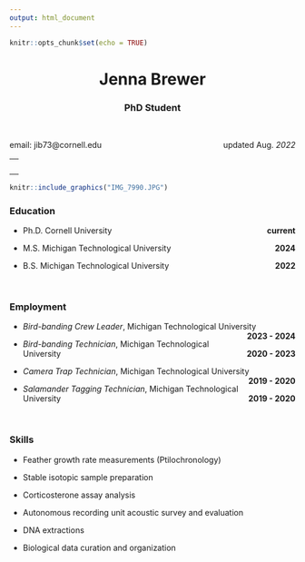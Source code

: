 ```yaml
---
output: html_document
---
```


```r
knitr::opts_chunk$set(echo = TRUE)
```


<center> <h1> Jenna Brewer </h1> </center>

<center> <h3> PhD Student </h3> </center>

<br>
<p style="text-align:left;">
email: jib73@cornell.edu
<span style="float:right;"> updated Aug. *2022*
</span>
</p>
---
<br>
---

```r
knitr::include_graphics("IMG_7990.JPG")

```

### Education

- Ph.D. Cornell University [**current**]{style="float:right"}
    
- M.S. Michigan Technological University [**2024**]{style="float:right"}

- B.S. Michigan Technological University [**2022**]{style="float:right"}

<br>

### Employment

- *Bird-banding Crew Leader*, Michigan Technological University [**2023 - 2024**]{style="float:right"}


- *Bird-banding Technician*, Michigan Technological University [**2020 - 2023**]{style="float:right"}
    
    
- *Camera Trap Technician*, Michigan Technological University [**2019 - 2020**]{style="float:right"}


- *Salamander Tagging Technician*, Michigan Technological University [**2019 - 2020**]{style="float:right"}  

<br>

### Skills

- Feather growth rate measurements (Ptilochronology) 

- Stable isotopic sample preparation

- Corticosterone assay analysis

- Autonomous recording unit acoustic survey and evaluation

- DNA extractions

- Biological data curation and organization





